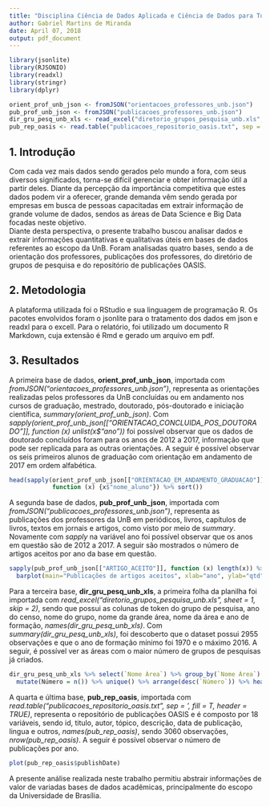 ```yaml
---
title: "Disciplina Ciência de Dados Aplicada e Ciência de Dados para Todos - Relatório 1 – Importação e Limpeza de Dados"
author: Gabriel Martins de Miranda
date: April 07, 2018
output: pdf_document
---
```


```r
library(jsonlite)
library(RJSONIO)
library(readxl)
library(stringr)
library(dplyr)
```

```r
orient_prof_unb_json <- fromJSON("orientacoes_professores_unb.json")
pub_prof_unb_json <- fromJSON("publicacoes_professores_unb.json")
dir_gru_pesq_unb_xls <- read_excel("diretorio_grupos_pesquisa_unb.xls", sheet = 1, skip = 2)
pub_rep_oasis <- read.table("publicacoes_repositorio_oasis.txt", sep = '\t', fill = T, header = TRUE)
```


## 1. Introdução

  Com cada vez mais dados sendo gerados pelo mundo a fora, com seus diversos significados, torna-se difícil gerenciar e obter informação útil a partir deles. Diante da percepção da importância competitiva que estes dados podem vir a oferecer, grande demanda vêm sendo gerada por empresas em busca de pessoas capacitadas em extrair informação de grande volume de dados, sendos as áreas de Data Science e Big Data focadas neste objetivo.    
  Diante desta perspectiva, o presente trabalho buscou analisar dados e extrair informações quantitativas e qualitativas úteis em bases de dados referentes ao escopo da UnB. Foram analisadas quatro bases, sendo a de orientação dos professores, publicações dos professores, do diretório de grupos de pesquisa e do repositório de publicações OASIS.
  
## 2. Metodologia

  A plataforma utilizada foi o RStudio e sua linguagem de programação R. Os pacotes envolvidos foram o jsonlite para o tratamento dos dados em json e readxl para o excell. Para o relatório, foi utilizado um documento R Markdown, cuja extensão é Rmd e gerado um arquivo em pdf.
  
## 3. Resultados

  A primeira base de dados, **orient_prof_unb_json**, importada com *fromJSON("orientacoes_professores_unb.json")*, representa as orientações realizadas pelos professores da UnB concluídas ou em andamento nos cursos de graduação, mestrado, doutorado, pós-doutorado e iniciação científica, *summary(orient_prof_unb_json)*. Com *sapply(orient_prof_unb_json[["ORIENTACAO_CONCLUIDA_POS_DOUTORADO"]], function (x) unlist(x$"ano"))* foi possível observar que os dados de doutorado concluídos foram para os anos de 2012 a 2017, informação que pode ser replicada para as outras orientações. A seguir é possível observar os seis primeiros alunos de graduação com orientação em andamento de 2017 em ordem alfabética.

```r
head(sapply(orient_prof_unb_json[["ORIENTACAO_EM_ANDAMENTO_GRADUACAO"]][["2017"]], 
            function (x) {x$"nome_aluno"}) %>% sort())
```

  A segunda base de dados, **pub_prof_unb_json**, importada com *fromJSON("publicacoes_professores_unb.json")*, representa as publicações dos professores da UnB em periódicos, livros, capítulos de livros, textos em jornais e artigos, como visto por meio de *summary*. Novamente com *sapply* na variável ano foi possível observar que os anos em questão são de 2012 a 2017. A seguir são mostrados o número de artigos aceitos por ano da base em questão.
  
```r
sapply(pub_prof_unb_json[["ARTIGO_ACEITO"]], function (x) length(x)) %>% 
  barplot(main="Publicações de artigos aceitos", xlab="ano", ylab="qtd", las=2)
```

  Para a terceira base, **dir_gru_pesq_unb_xls**, a primeira folha da planilha foi importada com *read_excel("diretorio_grupos_pesquisa_unb.xls", sheet = 1, skip = 2)*, sendo que possui as colunas de token do grupo de pesquisa, ano do censo, nome do grupo, nome da grande área, nome da área e ano de formação, *names(dir_gru_pesq_unb_xls)*. Com *summary(dir_gru_pesq_unb_xls)*, foi descoberto que o dataset possui 2955 observações e que o ano de formação mínimo foi 1970 e o máximo 2016. A seguir, é possível ver as áreas com o maior número de grupos de pesquisas já criados.
  
```r
dir_gru_pesq_unb_xls %>% select(`Nome Área`) %>% group_by(`Nome Área`) %>% 
  mutate(Número = n()) %>% unique() %>% arrange(desc(`Número`)) %>% head()
```

  A quarta e última base, **pub_rep_oasis**, importada com *read.table("publicacoes_repositorio_oasis.txt", sep = '\t', fill = T, header = TRUE)*, representa o repositório de publicações OASIS e é composto por 18 variáveis, sendo id, titulo, autor, tópico, descrição, data de publicação, lingua e outros, *names(pub_rep_oasis)*, sendo 3060 observações, *nrow(pub_rep_oasis)*. A seguir é possível observar o número de publicações por ano.
  
```r
plot(pub_rep_oasis$publishDate)
```  

  A presente análise realizada neste trabalho permitiu abstrair informações de valor de variadas bases de dados acadêmicas, principalmente do escopo da Universidade de Brasília.
  

